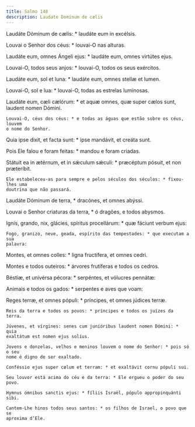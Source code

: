 ```yaml
---
title: Salmo 148
description: Laudate Dominum de cælis
---
```


<div class="side-by-side not-content">

Laudáte Dóminum de cælis: * laudáte eum in excélsis.

Louvai o Senhor dos céus: * louvai-O nas alturas.

  <span>
    Laudáte eum, omnes Ángeli ejus: * laudáte eum, omnes virtútes ejus.
  </span>

Louvai-O, todos seus anjos: * louvai-O, todos os seus exércitos.

Laudáte eum, sol et luna: * laudáte eum, omnes stellæ et lumen.

Louvai-O, sol e lua: * louvai-O, todas as estrelas luminosas.

  <span>
    Laudáte eum, cæli cælórum: * et aquæ omnes, quæ super cælos sunt, laudent
    nomen Dómini.

    Louvai-O, céus dos céus: * e todas as águas que estão sobre os céus, louvem
    o nome do Senhor.
  </span>

Quia ipse dixit, et facta sunt: * ipse mandávit, et creáta sunt.

Pois Ele falou e foram feitas: * mandou e foram criadas.

  <span>
    Státuit ea in ætérnum, et in sǽculum sǽculi: * præcéptum pósuit, et non
    præteríbit.

    Ele estabeleceu-as para sempre e pelos séculos dos séculos: * fixou-lhes uma
    doutrina que não passará.
  </span>

Laudáte Dóminum de terra, * dracónes, et omnes abýssi.

Louvai o Senhor criaturas da terra, * ó dragões, e todos abysmos.

  <span>
    Ignis, grando, nix, glácies, spíritus procellárum: * quæ fáciunt verbum
    ejus:

    Fogo, granizo, neve, geada, espírito das tempestades: * que executam a sua
    palavra:
  </span>

Montes, et omnes colles: * ligna fructífera, et omnes cedri.

Montes e todos outeiros: * árvores frutíferas e todos os cedros.

Béstiæ, et univérsa pécora: * serpéntes, et vólucres pennátæ:

Animais e todos os gados: * serpentes e aves que voam:

  <span>
    Reges terræ, et omnes pópuli: * príncipes, et omnes júdices terræ.

    Reis da terra e todos os povos: * príncipes e todos os juízes da terra.

    Júvenes, et vírgines: senes cum junióribus laudent nomen Dómini: * quia
    exaltátum est nomen ejus solíus.

    Jovens e donzelas, velhos e meninos louvem o nome do Senhor: * pois só o seu
    nome é digno de ser exaltado.

    Conféssio ejus super cælum et terram: * et exaltávit cornu pópuli sui.

    Seu louvor está acima do céu e da terra: * Ele ergueu o poder do seu povo.

    Hymnus ómnibus sanctis ejus: * fíliis Israël, pópulo appropinquánti sibi.

    Cantem-Lhe hinos todos seus santos: * os filhos de Israel, o povo que se
    aproxima d’Ele.

</div>

